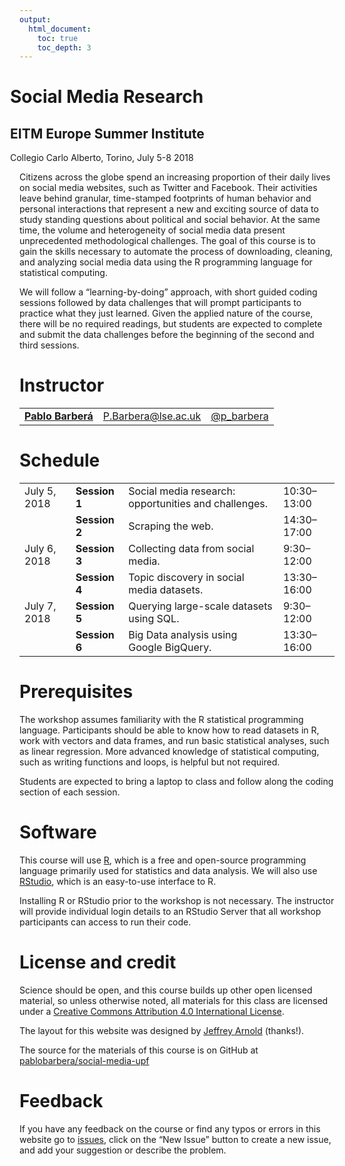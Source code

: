 ```yaml
---
output:
  html_document:
    toc: true
    toc_depth: 3
---
```


<div class="container">
<div class="jumbotron" style="margin-left:-15px">
<h1 class="title">Social Media Research</h1>
<h2 class="subtitle">EITM Europe Summer Institute</h2>
<p>Collegio Carlo Alberto, Torino, July 5-8 2018</p>
</div>
</div>

Citizens across the globe spend an increasing proportion of their daily lives on social media websites, such as Twitter and Facebook. Their activities leave behind granular, time-stamped footprints of human behavior and personal interactions that represent a new and exciting source of data to study standing questions about political and social behavior. At the same time, the volume and heterogeneity of social media data present unprecedented methodological challenges. The goal of this course is to gain the skills necessary to automate the process of downloading, cleaning, and analyzing social media data using the R programming language for statistical computing.

We will follow a "learning-by-doing" approach, with short guided coding sessions followed by data challenges that will prompt participants to practice what they just learned. Given the applied nature of the course, there will be no required readings, but students are expected to complete and submit the data challenges before the beginning of the second and third sessions.

# Instructor

<table class = "table table-striped">
<tr>
<td><a href="http://www.pablobarbera.com"><strong>Pablo Barberá</strong></a></td>
<td><a href="mailto:P.Barbera@lse.ac.uk">P.Barbera@lse.ac.uk</a></td>
<td><a href="https://www.twitter.com/p_barbera">@p_barbera</a></td>
</tr>
</table>


# Schedule

<table class = "table table-striped table-hover">
<tr>
<td>July 5, 2018</td>
<td><b>Session 1</b></td>
<td>Social media research: opportunities and challenges.</td>
<td> 10:30&ndash;13:00 </td>
</tr>

<tr>
<td></td>
<td><b>Session 2</b></td>
<td>Scraping the web.</td>
<td> 14:30&ndash;17:00 </td>
</tr>

<tr>
<td>July 6, 2018</td>
<td><b>Session 3</b></td>
<td>Collecting data from social media.</td>
<td> 9:30&ndash;12:00 </td>
</tr>

<tr>
<td></td>
<td><b>Session 4</b></td>
<td>Topic discovery in social media datasets.</td>
<td> 13:30&ndash;16:00 </td>
</tr>


<tr>
<td>July 7, 2018</td>
<td><b>Session 5</b></td>
<td>Querying large-scale datasets using SQL.</td>
<td> 9:30&ndash;12:00 </td>
</tr>

<tr>
<td></td>
<td><b>Session 6</b></td>
<td>Big Data analysis using Google BigQuery.</td>
<td> 13:30&ndash;16:00 </td>
</tr>
</table>


# Prerequisites

The workshop assumes familiarity with the R statistical programming language. Participants should be able to know how to read datasets in R, work with vectors and data frames, and run basic statistical analyses, such as linear regression. More advanced knowledge of statistical computing, such as writing functions and loops, is helpful but not required.

Students are expected to bring a laptop to class and follow along the coding section of each session.

# Software 

This course will use [R](https://www.r-project.org/), which is a free and open-source programming language primarily used for statistics and data analysis. We will also use [RStudio](https://www.rstudio.com/), which is an easy-to-use interface to R. 

Installing R or RStudio prior to the workshop is not necessary. The instructor will provide individual login details to an RStudio Server that all workshop participants can access to run their code.

# License and credit

Science should be open, and this course builds up other open licensed material, so unless otherwise noted, all materials for this class are licensed under a <a rel="license" href="https://creativecommons.org/licenses/by/4.0/">Creative Commons Attribution 4.0 International License</a>.

The layout for this website was designed by [Jeffrey Arnold](http://www.jrnold.me/) (thanks!).

The source for the materials of this course is on GitHub at <a href="https://github.com/pablobarbera/social-media-upf">pablobarbera/social-media-upf</a>

# Feedback

If you have any feedback on the course or find any typos or errors in this website go to [issues](https://github.com/pablobarbera/social-media-upf/issues), click on the "New Issue" button to create a new issue, and add your suggestion or describe the problem.


